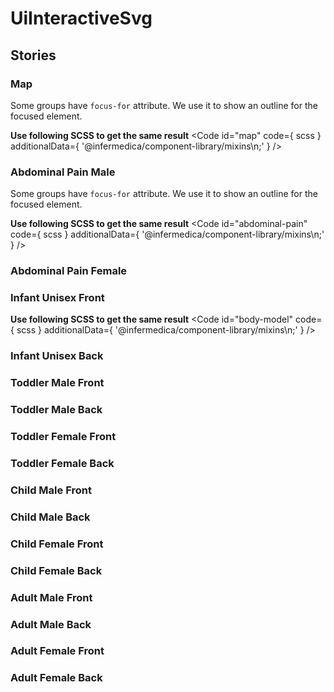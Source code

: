 
<Meta of={stories}/>

# UiInteractiveSvg
<Canvas of={stories.WithFocusOnMounted} />
<Controls of={stories.WithFocusOnMounted} />

## Stories
### Map
<Canvas of={stories.map}/>

Some groups have `focus-for` attribute. We use it to show an outline for the focused element.

**Use following SCSS to get the same result**
<Code
  id="map"
  code={ scss }
  additionalData={ '@infermedica/component-library/mixins\n;' }
/>

### Abdominal Pain Male
<Canvas of={stories.AbdominalPainMale}/>

Some groups have `focus-for` attribute. We use it to show an outline for the focused element.

**Use following SCSS to get the same result**
<Code
  id="abdominal-pain"
  code={ scss }
  additionalData={ '@infermedica/component-library/mixins\n;' }
/>

### Abdominal Pain Female
<Canvas of={stories.AbdominalPainFemale}/>

### Infant Unisex Front
<Canvas of={stories.InfantUnisexFront}/>

**Use following SCSS to get the same result**
<Code
  id="body-model"
  code={ scss }
  additionalData={ '@infermedica/component-library/mixins\n;' }
/>

### Infant Unisex Back
<Canvas of={stories.InfantUnisexBack}/>

### Toddler Male Front
<Canvas of={stories.ToddlerMaleFront}/>

### Toddler Male Back
<Canvas of={stories.ToddlerMaleBack}/>

### Toddler Female Front
<Canvas of={stories.ToddlerFemaleFront}/>

### Toddler Female Back
<Canvas of={stories.ToddlerFemaleBack}/>

### Child Male Front
<Canvas of={stories.ChildMaleFront}/>

### Child Male Back
<Canvas of={stories.ChildMaleBack}/>

### Child Female Front
<Canvas of={stories.ChildFemaleFront}/>

### Child Female Back
<Canvas of={stories.ChildFemaleBack}/>

###  Adult Male Front
<Canvas of={stories.AdultMaleFront}/>

### Adult Male Back
<Canvas of={stories.AdultMaleBack}/>

### Adult Female Front
<Canvas of={stories.AdultFemaleFront}/>

### Adult Female Back
<Canvas of={stories.AdultFemaleBack}/>
